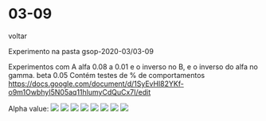 
# 03-09

<Link href='/'>voltar</Link>

Experimento na pasta gsop-2020-03/03-09

Experimentos com A alfa 0.08 a 0.01 e o inverso no B, e o inverso do alfa no gamma. beta 0.05
Contém testes de % de comportamentos
https://docs.google.com/document/d/1SyEvHl82YKf-o9m1OwbhyI5N05aq11hlumyCdQuCx7I/edit 

Alpha value:
<Tabs>
    <Tab eventKey='1' title='0.01'>
        <img src="http://hungria.imd.ufrn.br/~gfaraujo/alemanha/gsop-2020-03/03-09/boxplot001.png"/>
    </Tab>
    <Tab eventKey='2' title='0.02'>
        <img src="http://hungria.imd.ufrn.br/~gfaraujo/alemanha/gsop-2020-03/03-09/boxplot002.png"/>
    </Tab>
    <Tab eventKey='3' title='0.03'>
        <img src="http://hungria.imd.ufrn.br/~gfaraujo/alemanha/gsop-2020-03/03-09/boxplot003.png"/>
    </Tab>
    <Tab eventKey='4' title='0.04'>
        <img src="http://hungria.imd.ufrn.br/~gfaraujo/alemanha/gsop-2020-03/03-09/boxplot004.png"/>
    </Tab>
    <Tab eventKey='5' title='0.05'>
        <img src="http://hungria.imd.ufrn.br/~gfaraujo/alemanha/gsop-2020-03/03-09/boxplot005.png"/>
    </Tab>
    <Tab eventKey='6' title='0.06'>
        <img src="http://hungria.imd.ufrn.br/~gfaraujo/alemanha/gsop-2020-03/03-09/boxplot006.png"/>
    </Tab>
    <Tab eventKey='7' title='0.07'>
        <img src="http://hungria.imd.ufrn.br/~gfaraujo/alemanha/gsop-2020-03/03-09/boxplot007.png"/>
    </Tab>
    <Tab eventKey='8' title='0.08'>
        <img src="http://hungria.imd.ufrn.br/~gfaraujo/alemanha/gsop-2020-03/03-09/boxplot008.png"/>
    </Tab>
</Tabs>


